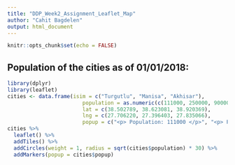 ```yaml
---
title: "DDP_Week2_Assignment_Leaflet_Map"
author: "Cahit Bagdelen"
output: html_document
---
```


```r
knitr::opts_chunk$set(echo = FALSE)
```

## Population of the cities as of 01/01/2018:

```r
library(dplyr)
library(leaflet)
cities <- data.frame(isim = c("Turgutlu", "Manisa", "Akhisar"),
                        population = as.numeric(c(111000, 250000, 90000)),
                        lat = c(38.502789, 38.623081, 38.920369),
                        lng = c(27.706220, 27.396403, 27.835066),
                        popup = c("<p> Population: 111000 </p>", "<p> Population: 250000 </p>", "<p> Population: 90000 </p>"))
cities %>% 
  leaflet() %>% 
  addTiles() %>% 
  addCircles(weight = 1, radius = sqrt(cities$population) * 30) %>% 
  addMarkers(popup = cities$popup)
  
```